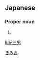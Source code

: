 ==Japanese==
{{ja-kanjitab|き|み|お|yomi=ok}}

===Proper noun===
{{ja-pos|proper|きみお}}

# {{given name|male|lang=ja}}

[[Category:Japanese male given names|きみお]]

[[li:紀三男]]